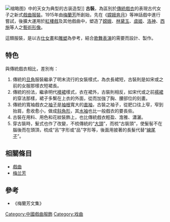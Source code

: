 [[File:天女散花141614.jpg|缩略图]]》中的天女为典型的古装造型]]
'''古裝'''，為區別於[[傳統戲衣|傳統戲衣]]的表現古代女子之新式[[戲曲|戲曲]][[服裝|服裝]]。1915年由[[梅蘭芳|梅蘭芳]]所創始，先在《[[嫦娥奔月|嫦娥奔月]]》等神話戲中進行嘗試，後擴大運用於[[紅樓戲|紅樓戲]]及其他戲曲中，塑造了[[嫦娥|嫦娥]]、[[林黛玉|林黛玉]]、[[虞姬|虞姬]]、[[洛神|洛神]]、[[西施|西施]]等人之[[藝術形像|藝術形像]]。

這類服裝，是以古[[仕女畫|仕女畫]]和[[雕塑|雕塑]]為參考，結合[[歌舞表演|歌舞表演]]的需要而設計、製作。

==特色==
與傳統戲衣相比，差別有：
#傳統的[[旦角|旦角]]服裝繼承了明末流行的女裝樣式，為衣長裙短，古裝則是如宋或之前的女服那樣衣短裙長。
#傳統的扮法，繼承明代[[襖裙|襖裙]]樣式，衣在裙外，古裝則相反，如宋代或之前[[襦裙|襦裙]]的穿法那樣，裙子多繫在上衣的外面，從而加強了胸、腰部位的刻畫。
#傳統的寬袖戲衣之[[袖子|袖子]]是[[袖根|袖根]]寬大的[[直袖|直袖]]，古裝之袖子，從肥口往上窄，窄到抬肩，愈收愈小，做成[[斜角形|斜角形]]，其[[水袖|水袖]]也比一般戲衣的要長些。
#古裝在用料、用色和花紋裝飾上，也比傳統戲衣輕盈、澹雅、瀟灑。
#穿古裝時，髮式也作了改變，不梳傳統的“[[大頭|大頭]]”，而梳“古裝頭”，使髮髻不在腦後而在頭頂，梳成“呂”字形或“品”字形等，後面用披著的長髮代替“[[線尾子|線尾子]]”。

==相關條目==
*[[戲曲|戲曲]]
*[[梅兰芳|梅兰芳]]

==參考==
*《梅蘭芳文集》

[[Category:中國戲曲服飾|Category:中國戲曲服飾]]
[[Category:戏曲|Category:戏曲]]